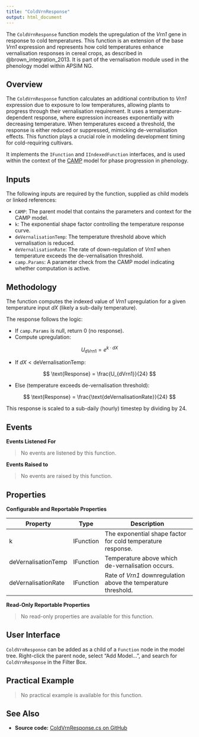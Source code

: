 ```yaml
---
title: "ColdVrnResponse"
output: html_document
---
```


The `ColdVrnResponse` function models the upregulation of the *Vrn1* gene in response to cold temperatures. This function is an extension of the base *Vrn1* expression and represents how cold temperatures enhance vernalisation responses in cereal crops, as described in @brown_integration_2013. It is part of the vernalisation module used in the phenology model within APSIM NG.

## Overview

The `ColdVrnResponse` function calculates an additional contribution to *Vrn1* expression due to exposure to low temperatures, allowing plants to progress through their vernalisation requirement. It uses a temperature-dependent response, where expression increases exponentially with decreasing temperature. When temperatures exceed a threshold, the response is either reduced or suppressed, mimicking de-vernalisation effects. This function plays a crucial role in modeling development timing for cold-requiring cultivars.

It implements the `IFunction` and `IIndexedFunction` interfaces, and is used within the context of the [CAMP](CAMP.qmd) model for phase progression in phenology.

## Inputs

The following inputs are required by the function, supplied as child models or linked references:

- `CAMP`: The parent model that contains the parameters and context for the CAMP model.
- `k`: The exponential shape factor controlling the temperature response curve.
- `deVernalisationTemp`: The temperature threshold above which vernalisation is reduced.
- `deVernalisationRate`: The rate of down-regulation of *Vrn1* when temperature exceeds the de-vernalisation threshold.
- `camp.Params`: A parameter check from the CAMP model indicating whether computation is active.

## Methodology

The function computes the indexed value of *Vrn1* upregulation for a given temperature input $dX$ (likely a sub-daily temperature).

The response follows the logic:

- If `camp.Params` is null, return 0 (no response).
- Compute upregulation:  

$$ U_{dVrn1} = e^{k \cdot dX} $$

- If $dX < \text{deVernalisationTemp}$:  

$$ \text{Response} = \frac{U_{dVrn1}}{24} $$

- Else (temperature exceeds de-vernalisation threshold):  

$$ \text{Response} = \frac{\text{deVernalisationRate}}{24} $$

This response is scaled to a sub-daily (hourly) timestep by dividing by 24.

## Events 

**Events Listened For**

> No events are listened by this function.

**Events Raised to**

> No events are raised by this function.

## Properties

**Configurable and Reportable Properties**

| Property               | Type     | Description                                                                 |
|------------------------|----------|-----------------------------------------------------------------------------|
| k                      | IFunction | The exponential shape factor for cold temperature response.                 |
| deVernalisationTemp    | IFunction | Temperature above which de-vernalisation occurs.                            |
| deVernalisationRate    | IFunction | Rate of *Vrn1* downregulation above the temperature threshold.              |

**Read-Only Reportable Properties**

> No read-only properties are available for this function.

## User Interface

`ColdVrnResponse` can be added as a child of a `Function` node in the model tree. Right-click the parent node, select "Add Model...", and search for `ColdVrnResponse` in the Filter Box.

## Practical Example

> No practical example is available for this function.

## See Also

* **Source code:** [ColdVrnResponse.cs on GitHub](http://github.com/APSIMInitiative/ApsimX/blob/master/Models/PMF/Phenology/CAMP/ColdVrnResponse.cs)
